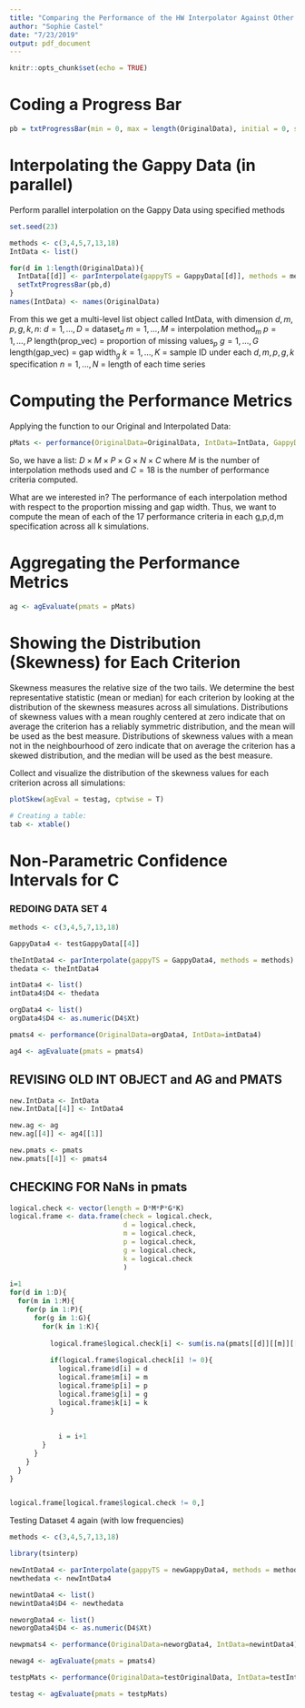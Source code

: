 ```yaml
---
title: "Comparing the Performance of the HW Interpolator Against Other Known Interpolators"
author: "Sophie Castel"
date: "7/23/2019"
output: pdf_document
---
```


```r
knitr::opts_chunk$set(echo = TRUE)
```

# Coding a Progress Bar
```r
pb = txtProgressBar(min = 0, max = length(OriginalData), initial = 0, style = 3) 
```

# Interpolating the Gappy Data (in parallel)
Perform parallel interpolation on the Gappy Data using specified methods
```r
set.seed(23)

methods <- c(3,4,5,7,13,18)
IntData <- list()

for(d in 1:length(OriginalData)){
  IntData[[d]] <- parInterpolate(gappyTS = GappyData[[d]], methods = methods)
  setTxtProgressBar(pb,d)
}
names(IntData) <- names(OriginalData)
```

From this we get a multi-level list object called IntData, with dimension $d,m,p,g,k,n$:
$d = 1, ...,D$ = dataset$_d$
$m = 1, ...,M$ = interpolation method$_m$
$p = 1, ...,P$ length(prop_vec) = proportion of missing values$_p$
$g = 1, ...,G$ length(gap_vec) = gap width$_g$
$k = 1, ...,K$ = sample ID under each $d,m,p,g,k$ specification
$n = 1, ... , N$ = length of each time series

# Computing the Performance Metrics
Applying the function to our Original and Interpolated Data:
```r
pMats <- performance(OriginalData=OriginalData, IntData=IntData, GappyData = GappyData)
```

So, we have a list: $D \times M \times P \times G \times N \times C$ where $M$ is the number of interpolation methods used and $C=18$ is the number of performance criteria computed.

What are we interested in? The performance of each interpolation method with respect to the proportion missing and gap width. 
Thus, we want to compute the mean of each of the 17 performance criteria in each g,p,d,m specification across all k simulations.

# Aggregating the Performance Metrics
```r
ag <- agEvaluate(pmats = pMats)
```

# Showing the Distribution (Skewness) for Each Criterion
Skewness measures the relative size of the two tails. We determine the best representative statistic (mean or median) for each criterion by looking at the distribution of the skewness measures across all simulations.  Distributions of skewness values with a mean roughly centered at zero indicate that on average the criterion has a reliably symmetric distribution, and the mean will be used as the best measure.  Distributions of skewness values with a mean not in the neighbourhood of zero indicate that on average the criterion has a skewed distribution, and the median will be used as the best measure.

Collect and visualize the distribution of the skewness values for each criterion across all simulations: 
```r
plotSkew(agEval = testag, cptwise = T)

# Creating a table:
tab <- xtable()

```

# Non-Parametric Confidence Intervals for C


### REDOING DATA SET 4 
```r
methods <- c(3,4,5,7,13,18)

GappyData4 <- testGappyData[[4]]

theIntData4 <- parInterpolate(gappyTS = GappyData4, methods = methods)
thedata <- theIntData4

intData4 <- list()
intData4$D4 <- thedata

orgData4 <- list()
orgData4$D4 <- as.numeric(D4$Xt)

pmats4 <- performance(OriginalData=orgData4, IntData=intData4)

ag4 <- agEvaluate(pmats = pmats4)

```

## REVISING OLD INT OBJECT and AG and PMATS

```r
new.IntData <- IntData
new.IntData[[4]] <- IntData4

new.ag <- ag
new.ag[[4]] <- ag4[[1]]

new.pmats <- pmats
new.pmats[[4]] <- pmats4

```


## CHECKING FOR NaNs in pmats
```r

logical.check <- vector(length = D*M*P*G*K)
logical.frame <- data.frame(check = logical.check, 
                            d = logical.check, 
                            m = logical.check, 
                            p = logical.check,
                            g = logical.check,
                            k = logical.check
                            )
  
i=1
for(d in 1:D){
  for(m in 1:M){
    for(p in 1:P){
      for(g in 1:G){
        for(k in 1:K){
          
          logical.frame$logical.check[i] <- sum(is.na(pmats[[d]][[m]][[p]][[g]][[k]]))
          
          if(logical.frame$logical.check[i] != 0){
            logical.frame$d[i] = d
            logical.frame$m[i] = m
            logical.frame$p[i] = p
            logical.frame$g[i] = g
            logical.frame$k[i] = k
          }
          
          
            i = i+1
        }
      }
    }
  }
}


logical.frame[logical.frame$logical.check != 0,]

```

Testing Dataset 4 again (with low frequencies)
```r
methods <- c(3,4,5,7,13,18)

library(tsinterp)

newIntData4 <- parInterpolate(gappyTS = newGappyData4, methods = methods)
newthedata <- newIntData4

newintData4 <- list()
newintData4$D4 <- newthedata

neworgData4 <- list()
neworgData4$D4 <- as.numeric(D4$Xt)

newpmats4 <- performance(OriginalData=neworgData4, IntData=newintData4)

newag4 <- agEvaluate(pmats = pmats4)


```



```r
testpMats <- performance(OriginalData=testOriginalData, IntData=testIntt, GappyData = testGappyData)

testag <- agEvaluate(pmats = testpMats)


```
